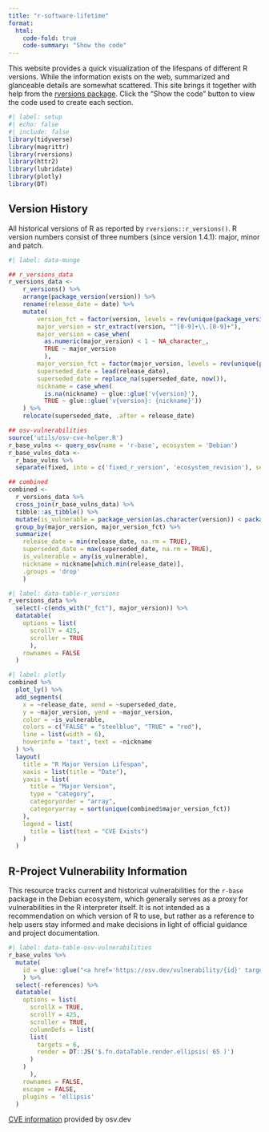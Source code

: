 ```yaml
---
title: "r-software-lifetime"
format:
  html:
    code-fold: true
    code-summary: "Show the code"
---
```


This website provides a quick visualization of the lifespans of different R versions. While the information exists on the web, summarized and glanceable details are somewhat scattered. This site brings it together with help from the [rversions package](https://cran.r-project.org/package=rversions). Click the "Show the code" button to view the code used to create each section.

```r
#| label: setup
#| echo: false
#| include: false
library(tidyverse)
library(magrittr)
library(rversions)
library(httr2)
library(lubridate)
library(plotly)
library(DT)
```

## Version History

All historical versions of R as reported by `rversions::r_versions()`. R version numbers consist of three numbers (since version 1.4.1): major, minor and patch.

```r
#| label: data-munge

## r_versions_data
r_versions_data <-
    r_versions() %>% 
    arrange(package_version(version)) %>% 
    rename(release_date = date) %>% 
    mutate(
        version_fct = factor(version, levels = rev(unique(package_version(version)))),
        major_version = str_extract(version, "^[0-9]+\\.[0-9]+"),
        major_version = case_when(
          as.numeric(major_version) < 1 ~ NA_character_, 
          TRUE ~ major_version
          ),
        major_version_fct = factor(major_version, levels = rev(unique(package_version(major_version)))), 
        superseded_date = lead(release_date),
        superseded_date = replace_na(superseded_date, now()),
        nickname = case_when(
          is.na(nickname) ~ glue::glue('v{version}'), 
          TRUE ~ glue::glue('v{version}: {nickname}'))
    ) %>% 
    relocate(superseded_date, .after = release_date)

## osv-vulnerabilities
source('utils/osv-cve-helper.R')
r_base_vulns <- query_osv(name = 'r-base', ecosystem = 'Debian')
r_base_vulns_data <- 
  r_base_vulns %>% 
  separate(fixed, into = c('fixed_r_version', 'ecosystem_revision'), sep = '-')

## combined
combined <- 
  r_versions_data %>% 
  cross_join(r_base_vulns_data) %>% 
  tibble::as_tibble() %>% 
  mutate(is_vulnerable = package_version(as.character(version)) < package_version(fixed_r_version)) %>% 
  group_by(major_version, major_version_fct) %>% 
  summarize(
    release_date = min(release_date, na.rm = TRUE),
    superseded_date = max(superseded_date, na.rm = TRUE),
    is_vulnerable = any(is_vulnerable), 
    nickname = nickname[which.min(release_date)],
    .groups = 'drop'
    )
```

```r
#| label: data-table-r_versions
r_versions_data %>% 
  select(-c(ends_with("_fct"), major_version)) %>% 
  datatable(
    options = list(
      scrollY = 425,
      scroller = TRUE
      ), 
    rownames = FALSE
  )
```

```r
#| label: plotly
combined %>%  
  plot_ly() %>% 
  add_segments(
    x = ~release_date, xend = ~superseded_date, 
    y = ~major_version, yend = ~major_version,
    color = ~is_vulnerable,
    colors = c("FALSE" = "steelblue", "TRUE" = "red"),
    line = list(width = 6),
    hoverinfo = 'text', text = ~nickname
  ) %>% 
  layout(
    title = "R Major Version Lifespan",
    xaxis = list(title = "Date"),
    yaxis = list(
      title = "Major Version",
      type = "category",
      categoryorder = "array",
      categoryarray = sort(unique(combined$major_version_fct))
    ),
    legend = list(
      title = list(text = "CVE Exists")
    )
  )
```

## R-Project Vulnerability Information

This resource tracks current and historical vulnerabilities for the `r-base` package in the Debian ecosystem, which generally serves as a proxy for vulnerabilities in the R interpreter itself. It is not intended as a recommendation on which version of R to use, but rather as a reference to help users stay informed and make decisions in light of official guidance and project documentation.


```r
#| label: data-table-osv-vulnerabilities
r_base_vulns %>% 
  mutate(
    id = glue::glue("<a href='https://osv.dev/vulnerability/{id}' target='_blank'>{id}</a>")
    ) %>% 
  select(-references) %>% 
  datatable(
    options = list(
      scrollX = TRUE,
      scrollY = 425,
      scroller = TRUE,
      columnDefs = list(
      list(
        targets = 6,
        render = DT::JS('$.fn.dataTable.render.ellipsis( 65 )')
      )
    )
      ), 
    rownames = FALSE,
    escape = FALSE,
    plugins = 'ellipsis'
  )
```

[CVE information](https://osv.dev/) provided by osv.dev
